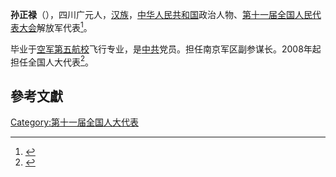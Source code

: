 '''孙正禄'''（{{bd|1949年||}}），四川广元人，[[汉族|汉族]]，[[中华人民共和国|中华人民共和国]]政治人物、[[第十一届全国人民代表大会|第十一届全国人民代表大会]]解放军代表<ref>{{cite web|author=新华网|title=第十一届全国人大代表|url=http://news.xinhuanet.com/ziliao/2008-03/03/content_7708230.htm?node=36628|publisher=新华网|accessdate=2014-01-07|archive-date=2014-01-10|archive-url=https://web.archive.org/web/20140110211415/http://news.xinhuanet.com/ziliao/2008-03/03/content_7708230.htm?node=36628|dead-url=no}}</ref>。

毕业于[[空军第五航校|空军第五航校]]飞行专业，是[[中共|中共]]党员。担任南京军区副参谋长。2008年起担任全国人大代表<ref>{{cite news|title=全国人大代表信息-孙正禄|url=http://210.82.31.1:8084/delegate/viewDelegate.action?dbid=112807|accessdate=2013-04-05|newspaper=全国人大网|archive-url=https://web.archive.org/web/20140528001228/http://www.npc.gov.cn/delegate/viewDelegate.action?dbid=112807|archive-date=2014-05-28|dead-url=yes}}</ref>。

==參考文獻==
{{reflist}}
[[Category:第十一届全国人大代表|Category:第十一届全国人大代表]]